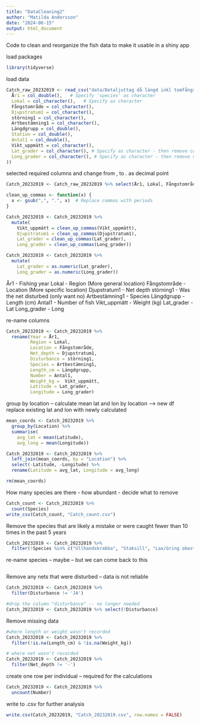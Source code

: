 ```yaml
---
title: "DataCleaning2"
author: "Matilda Andersson"
date: "2024-06-15"
output: html_document
---
```

Code to clean and reorganize the fish data to make it usable in a shiny app


load packages
```r
library(tidyverse)
```

load data
```r
Catch_raw_20232019 <- read_csv("data/Detaljuttag då längd inkl tomfångst.csv", col_types = cols(
  År1 = col_double(),   # Specify 'species' as character
  Lokal = col_character(),   # Specify as character
  Fångstområde = col_character(),
  Djupstratum1 = col_character(),
  störning1 = col_character(),
  Artbestämning1 = col_character(),
  Längdgrupp = col_double(),
  Station = col_double(),
  Antal1 = col_double(),
  Vikt_uppmätt = col_character(),
  Lat_grader = col_character(), # Specify as character - then remove comma and convert to number
  Long_grader = col_character(), # Specify as character - then remove comma and convert to number
))

```

selected required columns and change from , to . as decimal point
```r
Catch_20232019 <- Catch_raw_20232019 %>% select(År1, Lokal, Fångstområde, Djupstratum1, störning1, Artbestämning1, Längdgrupp, Antal1, Vikt_uppmätt, Lat_grader, Long_grader, Station)

clean_up_commas <- function(x) {
  x <- gsub(",", ".", x)  # Replace commas with periods
}

Catch_20232019 <- Catch_20232019 %>% 
  mutate(
    Vikt_uppmätt = clean_up_commas(Vikt_uppmätt),
    Djupstratum1 = clean_up_commas(Djupstratum1),
    Lat_grader = clean_up_commas(Lat_grader),
    Long_grader = clean_up_commas(Long_grader))

Catch_20232019 <- Catch_20232019 %>%
  mutate(
    Lat_grader = as.numeric(Lat_grader),
    Long_grader = as.numeric(Long_grader))
```

År1 - Fishing year
Lokal - Region (More general location)
Fångstområde - Location (More specific location)
Djupstratum1 - Net depth
störning1 - Was the net disturbed (only want no)
Artbestämning1 - Species
Längdgrupp - Length (cm)
Antal1 - Number of fish
Vikt_uppmätt - Weight (kg)
Lat_grader - Lat
Long_grader - Long


re-name columns 
```r
Catch_20232019 <- Catch_20232019 %>% 
  rename(Year = År1,
         Region = Lokal,
         Location = Fångstområde,
         Net_depth = Djupstratum1,
         Disturbance = störning1,
         Species = Artbestämning1,
         Length_cm = Längdgrupp,
         Number = Antal1,
         Weight_kg =  Vikt_uppmätt,
         Latitude = Lat_grader,
         Longitude = Long_grader)
```

group by location -- calculate mean lat and lon by location --> new df
replace existing lat and lon with newly calculated
```r
mean_coords <- Catch_20232019 %>%
  group_by(Location) %>%
  summarise(
    avg_lat = mean(Latitude),
    avg_long = mean(Longitude))

Catch_20232019 <- Catch_20232019 %>%
  left_join(mean_coords, by = "Location") %>%
  select(-Latitude, -Longitude) %>%
  rename(Latitude = avg_lat, Longitude = avg_long)

rm(mean_coords)
```

How many species are there - how abundant - decide what to remove
```r
Catch_count <- Catch_20232019 %>% 
  count(Species)
write_csv(Catch_count, "Catch_count.csv")
```

Remove the species that are likely a mistake or were caught fewer than 10 times in the past 5 years
```r
Catch_20232019 <- Catch_20232019 %>%
  filter(!Species %in% c("Ullhandskrabba", "Staksill", "Lax/öring obestämd", "Ejder", "Ål", "Tunga", "Småspigg", "Tångräka obestämd"))
```

re-name species -- maybe -- but we can come back to this
```r

```

Remove any nets that were disturbed -- data is not reliable 
```r
Catch_20232019 <- Catch_20232019 %>% 
  filter(Disturbance != 'JA')

#drop the column "disturbance" -- no longer needed
Catch_20232019 <- Catch_20232019 %>% select(!Disturbance)
```

Remove missing data
```r
#where length or weight wasn't recorded
Catch_20232019 <- Catch_20232019 %>%
  filter(!is.na(Length_cm) & !is.na(Weight_kg))

# where net wasn't recorded
Catch_20232019 <- Catch_20232019 %>% 
  filter(Net_depth != '-')
```

create one row per individual -- required for the calculations
```r
Catch_20232019 <- Catch_20232019 %>%
  uncount(Number)
```

write to .csv for further analysis
```r
write.csv(Catch_20232019, "Catch_20232019.csv", row.names = FALSE)
```

